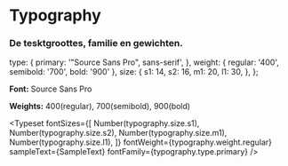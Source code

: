 <!-- Typography.stories.mdx -->


<Meta title="Foundation/Typography" />

# Typography
### De tesktgroottes, familie en gewichten.

  type: {
    primary: '"Source Sans Pro", sans-serif',
  },
  weight: {
    regular: '400',
    semibold: '700',
    bold: '900'
  },
  size: {
    s1: 14,
    s2: 16,
    m1: 20,
    l1: 30,
  },
};


**Font:** Source Sans Pro

**Weights:** 400(regular), 700(semibold), 900(bold)

<Typeset
  fontSizes={[
    Number(typography.size.s1),
    Number(typography.size.s2),
    Number(typography.size.m1),
    Number(typography.size.l1),
  ]}
  fontWeight={typography.weight.regular}
  sampleText={SampleText}
  fontFamily={typography.type.primary}
/>